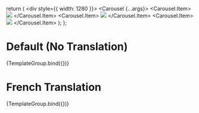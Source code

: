 

<Meta title="Components/Carousel/French" component={Carousel} />

  return (
    <div style={{ width: 1280 }}>
      <Carousel {...args}>
        <Carousel.Item>
          <Image src={naturePhoto} />
        </Carousel.Item>
        <Carousel.Item>
          <Image src={fieldPhoto} />
        </Carousel.Item>
        <Carousel.Item>
          <Image src={treesPhoto} />
        </Carousel.Item>
      </Carousel>
    </div>
  );
};

# Default (No Translation)

<Canvas>
  <Story name="Default" args={{}}>
    {TemplateGroup.bind({})}
  </Story>
</Canvas>

# French Translation

<Canvas>
  <Story name="French" args={{ french: true }}>
    {TemplateGroup.bind({})}
  </Story>
</Canvas>
